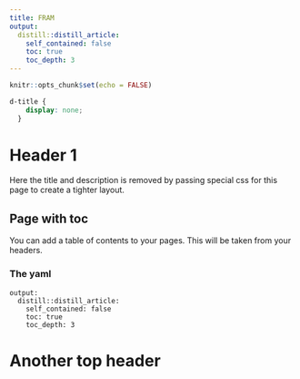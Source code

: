```yaml
---
title: FRAM
output:
  distill::distill_article:
    self_contained: false
    toc: true
    toc_depth: 3
---
```


```r
knitr::opts_chunk$set(echo = FALSE)
```

```css
d-title {
    display: none;
  }
```

# Header 1

Here the title and description is removed by passing special css for this page to create a tighter layout.

## Page with toc

You can add a table of contents to your pages. This will be taken from your headers.

### The yaml

```
output:
  distill::distill_article:
    self_contained: false
    toc: true
    toc_depth: 3
```

# Another top header

